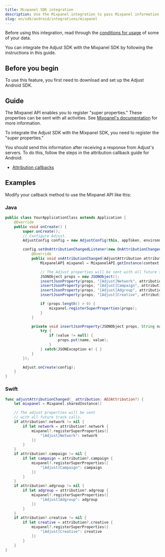 ```yaml
---
title: Mixpanel SDK integration
description: Use the Mixpanel integration to pass Mixpanel information to Adjust's servers.
slug: en/sdk/android/integrations/mixpanel
---
```


Before using this integration, read through the [conditions for usage](https://github.com/adjust/sdks/blob/master/doc/attribution-data.md) of some of your data.

You can integrate the Adjust SDK with the Mixpanel SDK by following the instructions in this guide.

## Before you begin

To use this feature, you first need to download and set up the Adjust Android SDK.

## Guide

The Mixpanel API enables you to register "super properties." These properties can be sent with all activities. See [Mixpanel's documentation](https://docs.mixpanel.com/docs/tracking/reference/android#super-properties) for more information.

To integrate the Adjust SDK with the Mixpanel SDK, you need to register the "super properties."

You should send this information after receiving a response from Adjust's servers. To do this, follow the steps in the attribution callback guide for Android:

-  [Attribution callbacks](https://help.adjust.com/en/article/attribution-callbacks-android-sdk)

## Examples

Modify your callback method to use the Mixpanel API like this:

<Tabs>
<Tab>

### Java

```java
public class YourApplicationClass extends Application {
    @Override
    public void onCreate() {
        super.onCreate();
        // Configure Adjust.
        AdjustConfig config = new AdjustConfig(this, appToken, environment);

        config.setOnAttributionChangedListener(new OnAttributionChangedListener() {
            @Override
            public void onAttributionChanged(AdjustAttribution attribution) {
                MixpanelAPI mixpanel = MixpanelAPI.getInstance(context, MIXPANEL_TOKEN);

                // The Adjust properties will be sent with all future track calls.
                JSONObject props = new JSONObject();
                insertJsonProperty(props, "[Adjust]Network", attribution.network);
                insertJsonProperty(props, "[Adjust]Campaign", attribution.campaign);
                insertJsonProperty(props, "[Adjust]Adgroup", attribution.adgroup);
                insertJsonProperty(props, "[Adjust]Creative", attribution.creative);

                if (props.length() > 0) {
                    mixpanel.registerSuperProperties(props);
                }
            }

            private void insertJsonProperty(JSONObject props, String name, String value) {
                try {
                    if (value != null) {
                        props.put(name, value);
                    }
                } catch(JSONException e) { }
            }
        });

        Adjust.onCreate(config);
    }
}
```

</Tab>
<Tab>

### Swift

```swift
func adjustAttributionChanged(_ attribution: ADJAttribution?) {
    let mixpanel = Mixpanel.sharedInstance()

    // The adjust properties will be sent
    // with all future track calls.
    if attribution?.network != nil {
        if let network = attribution?.network {
            mixpanel?.registerSuperProperties([
                "[Adjust]Network": network
            ])
        }
    }
    if attribution?.campaign != nil {
        if let campaign = attribution?.campaign {
            mixpanel?.registerSuperProperties([
                "[Adjust]Campaign": campaign
            ])
        }
    }
    if attribution?.adgroup != nil {
        if let adgroup = attribution?.adgroup {
            mixpanel?.registerSuperProperties([
                "[Adjust]Adgroup": adgroup
            ])
        }
    }
    if attribution?.creative != nil {
        if let creative = attribution?.creative {
            mixpanel?.registerSuperProperties([
                "[Adjust]Creative": creative
            ])
        }
    }
}
```

</Tab>
</Tabs>
